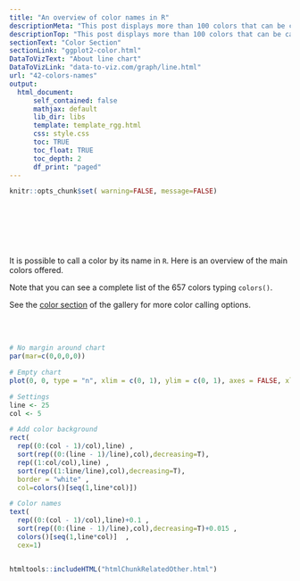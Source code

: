 ```yaml
---
title: "An overview of color names in R"
descriptionMeta: "This post displays more than 100 colors that can be called by a name in R. In case you're struggling the one that suits you the best."
descriptionTop: "This post displays more than 100 colors that can be called by a name in R. In case you're struggling the one that suits you the best."
sectionText: "Color Section"
sectionLink: "ggplot2-color.html"
DataToVizText: "About line chart"
DataToVizLink: "data-to-viz.com/graph/line.html"
url: "42-colors-names"
output:
  html_document:
      self_contained: false    
      mathjax: default
      lib_dir: libs
      template: template_rgg.html
      css: style.css
      toc: TRUE
      toc_float: TRUE
      toc_depth: 2
      df_print: "paged"
---
```



```r
knitr::opts_chunk$set( warning=FALSE, message=FALSE)
```

<div class="container" style="padding-top: 80px">



<div class = "row">

<div class = "col-md-6  col-sm-12 align-self-center">

It is possible to call a color by its name in `R`. Here is an overview of the main colors offered. 

Note that you can see a complete list of the 657 colors typing `colors()`.

See the [color section](ggplot2-color.html) of the gallery for more color calling options.

</div>

<br><br>

<div class = "col-md-6  col-sm-12">

```r
# No margin around chart
par(mar=c(0,0,0,0))

# Empty chart
plot(0, 0, type = "n", xlim = c(0, 1), ylim = c(0, 1), axes = FALSE, xlab = "", ylab = "")

# Settings
line <- 25
col <- 5

# Add color background
rect(  
  rep((0:(col - 1)/col),line) ,  
  sort(rep((0:(line - 1)/line),col),decreasing=T),   
  rep((1:col/col),line) , 
  sort(rep((1:line/line),col),decreasing=T),  
  border = "white" , 
  col=colors()[seq(1,line*col)])

# Color names
text(  
  rep((0:(col - 1)/col),line)+0.1 ,  
  sort(rep((0:(line - 1)/line),col),decreasing=T)+0.015 , 
  colors()[seq(1,line*col)]  , 
  cex=1)
```

</div>
</div>


```r
```




<!-- Close container -->
</div>




```r
htmltools::includeHTML("htmlChunkRelatedOther.html")
```
